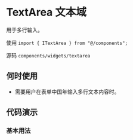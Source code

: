 # TextArea 文本域

用于多行输入。

使用 `import { ITextArea } from "@/components";`

源码 `components/widgets/textarea`

## 何时使用

* 需要用户在表单中国年输入多行文本内容时。

## 代码演示

### 基本用法

<code src='./demos/basic' />